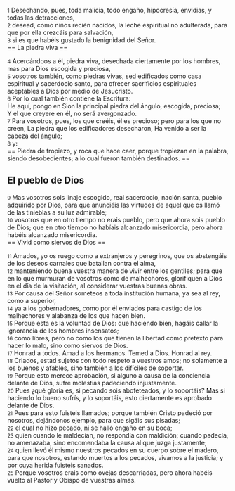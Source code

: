 {{anchor|1}} <small>1</small> Desechando, pues, toda malicia, todo engaño, hipocresía, envidias, y todas las detracciones,<br>
{{anchor|2}} <small>2</small> desead, como niños recién nacidos, la leche espiritual no adulterada, para que por ella crezcáis para salvación,<br>
{{anchor|3}} <small>3</small> si es que habéis gustado la benignidad del Señor.<br>
== La piedra viva ==

{{anchor|4}} <small>4</small> Acercándoos a él, piedra viva, desechada ciertamente por los hombres, mas para Dios escogida y preciosa,<br>
{{anchor|5}} <small>5</small> vosotros también, como piedras vivas, sed edificados como casa espiritual y sacerdocio santo, para ofrecer sacrificios espirituales aceptables a Dios por medio de Jesucristo.<br>
{{anchor|6}} <small>6</small> Por lo cual también contiene la Escritura:<br>
He aquí, pongo en Sion la principal piedra del ángulo, escogida, preciosa;<br>
Y el que creyere en él, no será avergonzado.<br>
{{anchor|7}} <small>7</small> Para vosotros, pues, los que creéis, él es precioso; pero para los que no creen, La piedra que los edificadores desecharon, Ha venido a ser la cabeza del ángulo;<br>
{{anchor|8}} <small>8</small> y:<br>
== Piedra de tropiezo, y roca que hace caer, porque tropiezan en la palabra, siendo desobedientes; a lo cual fueron también destinados. ==

== El pueblo de Dios ==

{{anchor|9}} <small>9</small> Mas vosotros sois linaje escogido, real sacerdocio, nación santa, pueblo adquirido por Dios, para que anunciéis las virtudes de aquel que os llamó de las tinieblas a su luz admirable;<br>
{{anchor|10}} <small>10</small> vosotros que en otro tiempo no erais pueblo, pero que ahora sois pueblo de Dios; que en otro tiempo no habíais alcanzado misericordia, pero ahora habéis alcanzado misericordia.<br>
== Vivid como siervos de Dios ==

{{anchor|11}} <small>11</small> Amados, yo os ruego como a extranjeros y peregrinos, que os abstengáis de los deseos carnales que batallan contra el alma,<br>
{{anchor|12}} <small>12</small> manteniendo buena vuestra manera de vivir entre los gentiles; para que en lo que murmuran de vosotros como de malhechores, glorifiquen a Dios en el día de la visitación, al considerar vuestras buenas obras.<br>
{{anchor|13}} <small>13</small> Por causa del Señor someteos a toda institución humana, ya sea al rey, como a superior,<br>
{{anchor|14}} <small>14</small> ya a los gobernadores, como por él enviados para castigo de los malhechores y alabanza de los que hacen bien.<br>
{{anchor|15}} <small>15</small> Porque esta es la voluntad de Dios: que haciendo bien, hagáis callar la ignorancia de los hombres insensatos;<br>
{{anchor|16}} <small>16</small> como libres, pero no como los que tienen la libertad como pretexto para hacer lo malo, sino como siervos de Dios.<br>
{{anchor|17}} <small>17</small> Honrad a todos. Amad a los hermanos. Temed a Dios. Honrad al rey.<br>
{{anchor|18}} <small>18</small> Criados, estad sujetos con todo respeto a vuestros amos; no solamente a los buenos y afables, sino también a los difíciles de soportar.<br>
{{anchor|19}} <small>19</small> Porque esto merece aprobación, si alguno a causa de la conciencia delante de Dios, sufre molestias padeciendo injustamente.<br>
{{anchor|20}} <small>20</small> Pues ¿qué gloria es, si pecando sois abofeteados, y lo soportáis? Mas si haciendo lo bueno sufrís, y lo soportáis, esto ciertamente es aprobado delante de Dios.<br>
{{anchor|21}} <small>21</small> Pues para esto fuisteis llamados; porque también Cristo padeció por nosotros, dejándonos ejemplo, para que sigáis sus pisadas;<br>
{{anchor|22}} <small>22</small> el cual no hizo pecado, ni se halló engaño en su boca;<br>
{{anchor|23}} <small>23</small> quien cuando le maldecían, no respondía con maldición; cuando padecía, no amenazaba, sino encomendaba la causa al que juzga justamente;<br>
{{anchor|24}} <small>24</small> quien llevó él mismo nuestros pecados en su cuerpo sobre el madero, para que nosotros, estando muertos a los pecados, vivamos a la justicia; y por cuya herida fuisteis sanados.<br>
{{anchor|25}} <small>25</small> Porque vosotros erais como ovejas descarriadas, pero ahora habéis vuelto al Pastor y Obispo de vuestras almas.<br>
